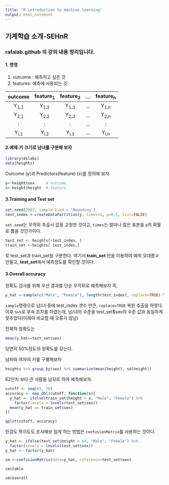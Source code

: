 ```yaml
---
title: "R introduction to machine learning"
output: html_notebook
---
```


## 기계학습 소개-SEHnR
### rafalab.github 의 강의 내용 정리입니다. 

#### 1. 명명
1) outcome : 예측하고 싶은 것
2) features: 예측에 사용되는 것


outcome|feature~1~|feature~2~|...|feature~n~|
|:---:|:---:|:---:|:---:|:---:|
|Y~1,1~ |Y~1,2~|Y~1,3~|...|Y~1,n~|
|Y~2,1~ |Y~2,2~|Y~2,3~|...|Y~2,n~|
|:|:|:|...|:|
|Y~i,1~ |Y~i,2~|Y~i,3~|...|Y~i,n~|



#### 2.예제:키 크기로 남녀를 구분해 보자

```r
library(dslabs)
data(heights)
```

Outcome (y)과 Predictors(feature) (x)를 정의해 보자
```r
y<-height$sex     # outcome
x<-height$height  # feature
```

#### 3.Training and Test set


```r
set.seed(2007, sample.kind = 'Rounding')
test_index <-createDataPartition(y, times=1, p=0.5, list=FALSE)
```
`set.seed`는 무작위 추출시 값을 고정한 것이고, `times`는 얼마나 많은 표본을 `p`의 확률로 뽑을 것인가이다. 

```r
test_set <- heights[+test_index, ]
train_set <-heights[-test_index,]
```
로 test_set과 train_set을 구분한다. 
여기서 **train_set** 만을 이용하여 예측 모데릉ㄹ 만들고, **test_set**에서 예측정도를 확인할 것이다.

#### 3.Overall accuracy
정확도 검사를 위해 우선 결과를 단순 무작위로 예측해보자
즉,
```r
y_hat <-sample(c("Male", "Female"), length(test_index), replace=TRUE) %>% factor(levels=levels(test_set$sex))
```
`sample`명령으로 남/녀 중에 test_index 갯수 만큰, `replace=TRUE` 복원 추출을 하였다. 이후 `%>%`로 후속 조치를 하였는데, 남/녀의 수준을 test_set$sex의 수준 값과 동일하게 맞추었다(이래야 비교할 때 오류가 않남)

전체적 정확도는
```r
mean(y_hat==test_set$sex)
```
당연히 50%정도의 정확도를 갖는다. 

남자와 여자의 키를 구별해보자
```r
heights %>% group_by(sex) %>% summarize(mean(height), sd(height))
```
62인치 보다 큰 사람을 남자로 하여 예측해보자.
```r
cutoff <- seq(61, 70)
accuracy <- map_dbl(cutoff, function(x){
  y_hat <- ifelse(train_set$height > x, "Male", "Female") %>% 
    factor(levels = levels(test_set$sex))
  mean(y_hat == train_set$sex)
})
```
```r
qplot(cutoff, accuracy)
```

민감도 특이도도 조사해보 쉽게 하는 방법은 `confusionMatrix`를 사용하는 것이다.
```r
y_hat <- ifelse(test_set$height > 64, "Male", "Female") %>% 
  factor(levels = levels(test_set$sex))
y_hat <- factor(y_hat)
```
```r
cm <-confusionMatrix(data=y_hat, reference=test_set$sex)
```

```r
cm$table
```

```r
cm$overall
```
